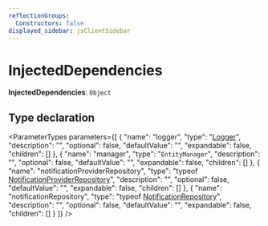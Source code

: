 ```yaml
---
reflectionGroups:
  Constructors: false
displayed_sidebar: jsClientSidebar
---
```



# InjectedDependencies

 **InjectedDependencies**: `Object`

## Type declaration

<ParameterTypes parameters={[
  {
    "name": "logger",
    "type": "[Logger](js_client.internal.internal.Logger.mdx)",
    "description": "",
    "optional": false,
    "defaultValue": "",
    "expandable": false,
    "children": []
  },
  {
    "name": "manager",
    "type": "`EntityManager`",
    "description": "",
    "optional": false,
    "defaultValue": "",
    "expandable": false,
    "children": []
  },
  {
    "name": "notificationProviderRepository",
    "type": "typeof [NotificationProviderRepository](../../js_client/modules/js_client.internal.mdx#notificationproviderrepository)",
    "description": "",
    "optional": false,
    "defaultValue": "",
    "expandable": false,
    "children": []
  },
  {
    "name": "notificationRepository",
    "type": "typeof [NotificationRepository](../../js_client/modules/js_client.internal.mdx#notificationrepository)",
    "description": "",
    "optional": false,
    "defaultValue": "",
    "expandable": false,
    "children": []
  }
]} />
